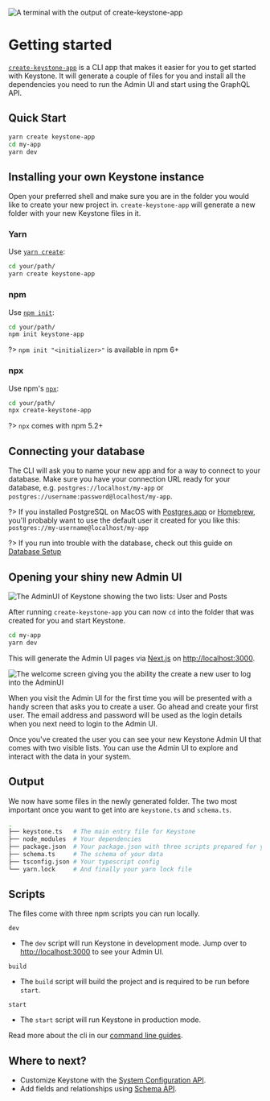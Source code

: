 
![A terminal with the output of create-keystone-app](/assets/tutorials/getting-started/cover.svg)

# Getting started

[`create-keystone-app`](https://github.com/keystonejs/create-keystone-app) is a CLI app that makes it easier for you to get started with Keystone.
It will generate a couple of files for you and install all the dependencies you need to run the Admin UI and start using the GraphQL API.

## Quick Start

```sh
yarn create keystone-app
cd my-app
yarn dev
```

## Installing your own Keystone instance

Open your preferred shell and make sure you are in the folder you would like to create your new project in.
`create-keystone-app` will generate a new folder with your new Keystone files in it.

### Yarn

Use [`yarn create`](https://classic.yarnpkg.com/en/docs/cli/create/):

```sh
cd your/path/
yarn create keystone-app
```

### npm

Use [`npm init`](https://docs.npmjs.com/cli/v7/commands/npm-init):

```sh
cd your/path/
npm init keystone-app
```

?> `npm init "<initializer>"` is available in npm 6+

### npx

Use npm's [`npx`](https://docs.npmjs.com/cli/v7/commands/npx):

```sh
cd your/path/
npx create-keystone-app
```

?> `npx` comes with npm 5.2+

## Connecting your database

The CLI will ask you to name your new app and for a way to connect to your database.
Make sure you have your connection URL ready for your database, e.g. `postgres://localhost/my-app` or `postgres://username:password@localhost/my-app`.

?> If you installed PostgreSQL on MacOS with [Postgres.app](https://postgresapp.com) or [Homebrew](https://brew.sh), you'll probably want to use the default user it created for you like this: `postgres://my-username@localhost/my-app`

?> If you run into trouble with the database, check out this guide on [Database Setup](https://www.keystonejs.com/quick-start/adapters)

## Opening your shiny new Admin UI

![The AdminUI of Keystone showing the two lists: User and Posts](/assets/tutorials/getting-started/adminui.png)

After running `create-keystone-app` you can now `cd` into the folder that was created for you and start Keystone.

```sh
cd my-app
yarn dev
```

This will generate the Admin UI pages via [Next.js](https://nextjs.org/) on [http://localhost:3000](http://localhost:3000).

![The welcome screen giving you the ability the create a new user to log into the AdminUI](/assets/tutorials/getting-started/welcome-screen.png)

When you visit the Admin UI for the first time you will be presented with a handy screen that asks you to create a user.
Go ahead and create your first user.
The email address and password will be used as the login details when you next need to login to the Admin UI.

Once you've created the user you can see your new Keystone Admin UI that comes with two visible lists.
You can use the Admin UI to explore and interact with the data in your system.

## Output

We now have some files in the newly generated folder. The two most important once you want to get into are `keystone.ts` and `schema.ts`.

```sh
.
├── keystone.ts   # The main entry file for Keystone
├── node_modules  # Your dependencies
├── package.json  # Your package.json with three scripts prepared for you
├── schema.ts     # The schema of your data
├── tsconfig.json # Your typescript config
└── yarn.lock     # And finally your yarn lock file
```

## Scripts

The files come with three npm scripts you can run locally.

`dev`

- The `dev` script will run Keystone in development mode.
  Jump over to [http://localhost:3000](http://localhost:3000) to see your Admin UI.

`build`

- The `build` script will build the project and is required to be run before `start`.

`start`

- The `start` script will run Keystone in production mode.

Read more about the cli in our [command line guides](/guides/cli).

## Where to next?

- Customize Keystone with the [System Configuration API](/apis/config).
- Add fields and relationships using [Schema API](/apis/schema).

